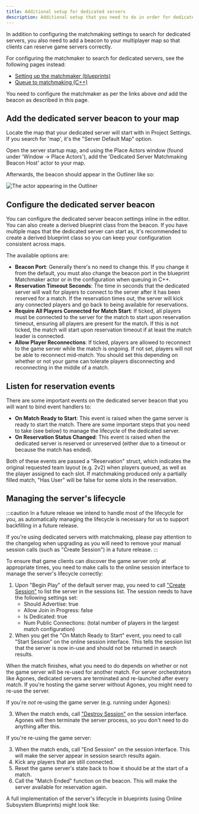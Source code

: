 ```yaml
---
title: Additional setup for dedicated servers
description: Additional setup that you need to do in order for dedicated servers to work.
---
```




In addition to configuring the matchmaking settings to search for dedicated servers, you also need to add a beacon to your multiplayer map so that clients can reserve game servers correctly.

For configuring the matchmaker to search for dedicated servers, see the following pages instead:

- [Setting up the matchmaker (blueprints)](./blueprints/matchmaker.mdx)
- [Queue to matchmaking (C++)](./cpp/queue_to_matchmaking.md)

You need to configure the matchmaker as per the links above _and_ add the beacon as described in this page.

## Add the dedicated server beacon to your map

Locate the map that your dedicated server will start with in Project Settings. If you search for 'map', it's the "Server Default Map" option.

Open the server startup map, and using the Place Actors window (found under 'Window -> Place Actors'), add the 'Dedicated Server Matchmaking Beacon Host' actor to your map.

Afterwards, the beacon should appear in the Outliner like so:

![The actor appearing in the Outliner](./dedicated_server_configuration/outliner.png)

## Configure the dedicated server beacon

You can configure the dedicated server beacon settings inline in the editor. You can also create a derived blueprint class from the beacon. If you have multiple maps that the dedicated server can start as, it's recommended to create a derived blueprint class so you can keep your configuration consistent across maps.

The available options are:

- **Beacon Port**: Generally there's no need to change this. If you change it from the default, you must also change the beacon port in the blueprint Matchmaker actor or in the configuration when queuing in C++.
- **Reservation Timeout Seconds**: The time in seconds that the dedicated server will wait for players to connect to the server after it has been reserved for a match. If the reservation times out, the server will kick any connected players and go back to being available for reservations.
- **Require All Players Connected for Match Start**: If ticked, all players must be connected to the server for the match to start upon reservation timeout, ensuring all players are present for the match. If this is not ticked, the match will start upon reservation timeout if at least the match leader is connected.
- **Allow Player Reconnections**: If ticked, players are allowed to reconnect to the game server while the match is ongoing. If not set, players will not be able to reconnect mid-match. You should set this depending on whether or not your game can tolerate players disconnecting and reconnecting in the middle of a match.

## Listen for reservation events

There are some important events on the dedicated server beacon that you will want to bind event handlers to:

- **On Match Ready to Start**: This event is raised when the game server is ready to start the match. There are some important steps that you need to take (see below) to manage the lifecycle of the dedicated server.
- **On Reservation Status Changed**: This event is raised when the dedicated server is reserved or unreserved (either due to a timeout or because the match has ended).

Both of these events are passed a "Reservation" struct, which indicates the original requested team layout (e.g. 2v2) when players queued, as well as the player assigned to each slot. If matchmaking produced only a partially filled match, "Has User" will be false for some slots in the reservation.

## Managing the server's lifecycle

:::caution
In a future release we intend to handle most of the lifecycle for you, as automatically managing the lifecycle is necessary for us to support backfilling in a future release.

If you're using dedicated servers with matchmaking, please pay attention to the changelog when upgrading as you will need to remove your manual session calls (such as "Create Session") in a future release.
:::

To ensure that game clients can discover the game server only at appropriate times, you need to make calls to the online session interface to manage the server's lifecycle correctly:

1. Upon "Begin Play" of the default server map, you need to call ["Create Session"](../ossv1/sessions/creating.mdx#create-the-session) to list the server in the sessions list. The session needs to have the following settings set:
   - Should Advertise: true
   - Allow Join in Progress: false
   - Is Dedicated: true
   - Num Public Connections: (total number of players in the largest match configuration)
2. When you get the "On Match Ready to Start" event, you need to call "Start Session" on the online session interface. This tells the session list that the server is now in-use and should not be returned in search results.

When the match finishes, what you need to do depends on whether or not the game server will be re-used for another match. For server orchestrators like Agones, dedicated servers are terminated and re-launched after every match. If you're hosting the game server without Agones, you might need to re-use the server.

If you're _not_ re-using the game server (e.g. running under Agones):

3. When the match ends, call ["Destroy Session"](../ossv1/sessions/destroying.mdx#destroying-a-session) on the session interface. Agones will then terminate the server process, so you don't need to do anything after this.

If you're re-using the game server:

3. When the match ends, call "End Session" on the session interface. This will make the server appear in session search results again.
4. Kick any players that are still connected.
5. Reset the game server's state back to how it should be at the start of a match.
6. Call the "Match Ended" function on the beacon. This will make the server available for reservation again.

A full implementation of the server's lifecycle in blueprints (using Online Subsystem Blueprints) might look like:

<Blueprint height="800px" blueprint={bpLifecycle} />
